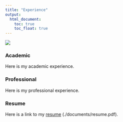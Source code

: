 ```yaml
---
title: "Experience"
output: 
  html_document:
    toc: true
    toc_float: true
---
```


![](https://media.giphy.com/media/l0K4hO8mVvq8Oygjm/giphy.gif)

### Academic 

Here is my academic experience.

### Professional 

Here is my professional experience.

### Resume

Here is a link to my [resume] (./documents/resume.pdf).